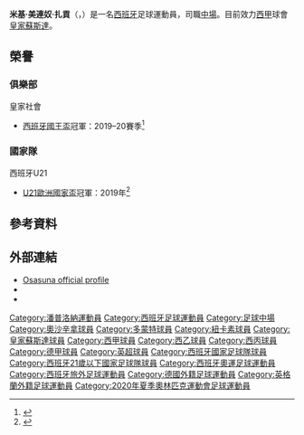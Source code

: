 {{expand|time=2016-07-28T15:06:08+00:00}}
{{noteTA
|G1=football
|G2=uefa
|T=zh-hk:米基·美連奴;zh-tw:米克爾·梅里諾
|1=zh-hans:麦克尔;zh-hk:米基;zh-tw:米克爾;   
|2=zh-hans:梅里诺;zh-hk:美連奴;zh-tw:梅里諾;
}}
{{Spanish name|Merino|Zazón}}
{{Infobox football biography
| name        = 米基·美連奴<br />''Mikel Merino''
| image       = Miker Merino 2018 (cropped).jpg
| image_size  = 
| fullname    = Mikel Merino Zazón
| birth_date  = {{birth date and age|1996|6|22|df=yes}}
| birth_place = {{SPA}}[[潘普洛納|潘普洛納]]
| height      = {{height|m=1.88}}
| position    = [[中場|中場]]
| currentclub    = [[皇家蘇斯達|皇家蘇斯達]]
| clubnumber     = 8
| youthyears1 =  | youthclubs1 = CD Amigó
| youthyears2 =  | youthclubs2 = CA Osasuna cantera
| years1 = 2014 | clubs1 = 奧沙辛拿B隊 | caps1 = 5 | goals1 = 0
| years2 = 2014–2016 | clubs2 = [[奧沙辛拿體育會|奧沙辛拿]] | caps2 = 63  | goals2 = 5
| years3 = 2016–2017 | clubs3 = [[多特蒙德足球俱樂部|多特蒙德]]  | caps3 = 8 | goals3 = 0
| years4 = 2017      | clubs4 = → [[紐卡素足球會|紐卡素]] (外借) | caps4 = 7 | goals4 = 0
| years5 = 2017–2018     | clubs5 = [[紐卡素足球會|紐卡素]]| caps5 = 17  | goals5 = 1
| years6 = 2018– | clubs6 = [[皇家蘇斯達|皇家蘇斯達]]| caps6 = 104 | goals6 = 12
| nationalyears1 = 2014–2015 | nationalteam1  = [[西班牙19歲以下國家足球隊|西班牙U19]] | nationalcaps1 = 12 | nationalgoals1 = 1
| nationalyears2 = 2016–2019 | nationalteam2 = [[西班牙21歲以下國家足球隊|西班牙U21]] | nationalcaps2 = 20 | nationalgoals2 = 4
| nationalyears3 = 2021  | nationalteam3 = [[西班牙23歲以下國家足球隊|西班牙U23]] | nationalcaps3 = 6 | nationalgoals3 = 1
| nationalyears4 = 2020– | nationalteam4 = [[西班牙國家足球隊|西班牙]] | nationalcaps4 = 11 | nationalgoals4 = 0
| club-update = 2021年11月7日
| nationalteam-update = 2021年11月15日
}}
'''米基·美連奴·扎貢'''（{{lang-es|Mikel Merino Zazón}}，{{bd|1996年|6月22日|catIdx=Bartea, Marc}}）是一名[[西班牙|西班牙]]足球運動員，司職[[中場|中場]]。目前效力[[西甲|西甲]]球會[[皇家蘇斯達|皇家蘇斯達]]。

== 榮譽 ==
=== 俱樂部 ===
;{{flagicon|ESP}} 皇家社會
*[[西班牙國王盃|西班牙國王盃]]冠軍：2019–20賽季<ref>{{Cite web|date=2021-04-03|title=Athletic Club 0-1 Real Sociedad: result, summary, goal|url=https://en.as.com/en/2021/04/03/football/1617473340_092105.html|access-date=2021-04-05|website=AS.com|language=en|archive-date=2021-04-19|archive-url=https://web.archive.org/web/20210419225734/https://en.as.com/en/2021/04/03/football/1617473340_092105.html|dead-url=no}}</ref>

=== 國家隊 ===
;{{flagicon|SPA}} 西班牙U21
* [[歐洲U-21足球錦標賽|U21歐洲國家盃]]冠軍：2019年<ref>{{cite web|url=http://www.bbc.co.uk/sport/football/48812993|title=Spain U21 2–1 Germany U21|publisher=BBC Sport|first=Emlyn|last=Begley|date=2019-06-30|access-date=2019-07-01|archive-date=2019-07-04|archive-url=https://web.archive.org/web/20190704001636/https://www.bbc.co.uk/sport/football/48812993|dead-url=no}}</ref>

== 參考資料 ==
{{Reflist}}

==外部連結==
{{commons category}}
*[http://www.osasuna.es/primer-equipo/plantilla/ficha/_/55501-mikel-merino.html Osasuna official profile] {{Wayback|url=http://www.osasuna.es/primer-equipo/plantilla/ficha/_/55501-mikel-merino.html |date=20160304095429 }} {{in lang|es}}
*{{BDFutbol|19027}}
*{{Soccerway}}

{{皇家蘇斯達球員名單}}
{{2020年奧運會男子足球西班牙參賽名單}}

{{DEFAULTSORT:Merino, Mikel}}
[[Category:潘普洛納運動員|Category:潘普洛納運動員]]
[[Category:西班牙足球運動員|Category:西班牙足球運動員]]
[[Category:足球中場|Category:足球中場]]
[[Category:奧沙辛拿球員|Category:奧沙辛拿球員]]
[[Category:多蒙特球員|Category:多蒙特球員]]
[[Category:紐卡素球員|Category:紐卡素球員]]
[[Category:皇家蘇斯達球員|Category:皇家蘇斯達球員]]
[[Category:西甲球員|Category:西甲球員]]
[[Category:西乙球員|Category:西乙球員]]
[[Category:西丙球員|Category:西丙球員]]
[[Category:德甲球員|Category:德甲球員]]
[[Category:英超球員|Category:英超球員]]
[[Category:西班牙國家足球隊球員|Category:西班牙國家足球隊球員]]
[[Category:西班牙21歲以下國家足球隊球員|Category:西班牙21歲以下國家足球隊球員]]
[[Category:西班牙奧運足球運動員|Category:西班牙奧運足球運動員]]
[[Category:西班牙旅外足球運動員|Category:西班牙旅外足球運動員]]
[[Category:德國外籍足球運動員|Category:德國外籍足球運動員]]
[[Category:英格蘭外籍足球運動員|Category:英格蘭外籍足球運動員]]
[[Category:2020年夏季奧林匹克運動會足球運動員|Category:2020年夏季奧林匹克運動會足球運動員]]